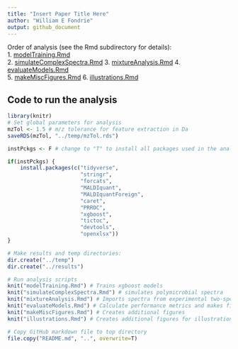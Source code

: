 ```yaml
---
title: "Insert Paper Title Here"
author: "William E Fondrie"
output: github_document
---
```

Order of analysis (see the Rmd subdirectory for details):  
1. [modelTraining.Rmd]("Rmd/modelTraining.md")  
2. [simulateComplexSpectra.Rmd]("Rmd/simulateComplexSpectra.md")
3. [mixtureAnalysis.Rmd]("Rmd/mixtureAnalysis.md")
4. [evaluateModels.Rmd]("Rmd/evaluateModels.md")    
5. [makeMiscFigures.Rmd]("Rmd/makeMiscFigures.md")
6. [illustrations.Rmd]("Rmd/illustrations.md")

## Code to run the analysis
```r
library(knitr)
# Set global parameters for analysis
mzTol <- 1.5 # m/z tolerance for feature extraction in Da
saveRDS(mzTol, "../temp/mzTol.rds")

instPckgs <- F # change to "T" to install all packages used in the analyses

if(instPckgs) {
    install.packages(c("tidyverse",
                       "stringr",
                       "forcats",
                       "MALDIquant",
                       "MALDIquantForeign",
                       "caret",
                       "PRROC",
                       "xgboost",
                       "tictoc",
                       "devtools",
                       "openxlsx"))
}

# Make results and temp directories:
dir.create("../temp")
dir.create("../results")

# Run analysis scripts
knit("modelTraining.Rmd") # Trains xgboost models
knit("simulateComplexSpectra.Rmd") # simulates polymicrobial spectra
knit("mixtureAnalysis.Rmd") # Imports spectra from experimental two-species mixtures
knit("evaluateModels.Rmd") # Calculate performance metrics and makes figures
knit("makeMiscFigures.Rmd") # Creates additional figures
knit("illustrations.Rmd") # Creates additional figures for illustrations

# Copy GitHub markdown file to top directory
file.copy("README.md", "..", overwrite=T)
```

